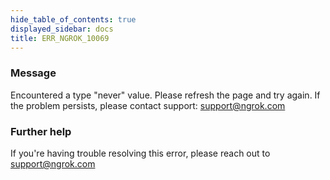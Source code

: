 ```yaml
---
hide_table_of_contents: true
displayed_sidebar: docs
title: ERR_NGROK_10069
---
```




### Message

Encountered a type "never" value. Please refresh the page and try again. If the problem persists, please contact support: support@ngrok.com

<ErrorDetails error="err_ngrok_10069" />

### Further help

If you're having trouble resolving this error, please reach out to [support@ngrok.com](mailto:support@ngrok.com?subject=Help%20with%20ERR_NGROK_10069)
